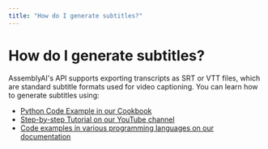 ```yaml
---
title: "How do I generate subtitles?"
---
```


# How do I generate subtitles?

AssemblyAI's API supports exporting transcripts as SRT or VTT files, which are standard subtitle formats used for video captioning. You can learn how to generate subtitles using:

- [Python Code Example in our Cookbook](https://www.assemblyai.com/docs/guides/subtitles)
- [Step-by-step Tutorial on our YouTube channel](https://www.youtube.com/watch?v=GgxoRS1qn7w)
- [Code examples in various programming languages on our documentation](https://www.assemblyai.com/docs/speech-to-text/speech-recognition#export-srt-or-vtt-caption-files)